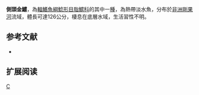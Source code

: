 {{Speciesbox 
| genus = Chrysichthys
| species = laticeps
| status = LC
| status_system = IUCN3.1 
| authority = [[Pellegrin|Pellegrin]], 1932
| synonyms = 
}}

'''側頭金鱨'''，為[[輻鰭魚綱|輻鰭魚綱]][[鯰形目|鯰形目]][[脂鱨科|脂鱨科]]的其中一[[種|種]]，為熱帶淡水魚，分布於[[非洲|非洲]][[剛果河|剛果河]]流域，體長可達126公分，棲息在底層水域，生活習性不明。

==参考文献==
*{{FishBase_species|genus=Chrysichthys|species=laticeps|year=2015|month=6}}

== 扩展阅读 ==
{{refbegin}}
{{wikispecies-inline|Chrysichthys laticeps|側頭金鱨}}
{{refend}}
{{Taxonbar|from=Q5559563}}

[[Category:金鱨屬|C]]
